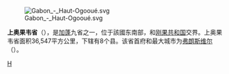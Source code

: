 {{Unreferenced|time=2014-12-09}}
[[File:Gabon_-_Haut-Ogooué.svg|right]]

'''上奥果韦省'''（{{lang-fr|Haut-Ogooué}}），是[[加蓬|加蓬]]九省之一，位于該國东南部，和[[刚果共和国|刚果共和国]]交界。上奥果韦省面积36,547平方公里，下辖有8个县。该省首府和最大城市为[[弗朗斯维尔|弗朗斯维尔]]（{{lang|fr|Franceville}}）。

{{coord|1|38|S|13|35|E|source:euwiki_region:GA-HO_type:adm1st|display=title}}

{{Gabon}}
{{Geo-stub}}
[[Category:加蓬行政区划|H]]